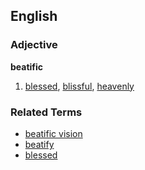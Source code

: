 ==English==
===Adjective===
'''beatific'''

# [[blessed]], [[blissful]], [[heavenly]]

===Related Terms===
*[[beatific vision]]
*[[beatify]]
*[[blessed]]